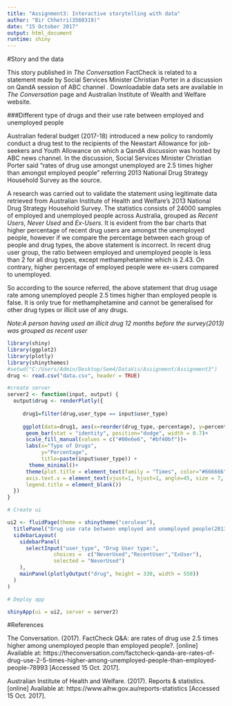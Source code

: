 ```yaml
---
title: "Assignment3: Interactive storytelling with data"
author: "Bir Chhetri(3560319)"
date: "15 October 2017"
output: html_document
runtime: shiny
---
```



#Story and the data 

This story published in *The Conversation* FactCheck is related to a statement made by Social Services Minister Christian Porter in a discussion on QandA session of ABC channel . Downloadable data sets are available in *The Conversation* page and Australian Institute of Wealth and Welfare website.

###Different type of drugs and their use rate between employed and unemployed people

Australian federal budget (2017-18) introduced a new policy to randomly conduct a drug test to the recipients of the Newstart Allowance for job-seekers and Youth Allowance on which a QandA discussion was hosted by ABC news channel. In the discussion, Social Services Minister Christian Porter said "rates of drug use amongst unemployed are 2.5 times higher than amongst employed people" referring 2013 National Drug Strategy Household Survey as the source.

A research was carried out to validate the statement using legitimate data retrieved from Australian Institute of Health and Welfare's 2013 National Drug Strategy Household Survey. The statistics consists of 24000 samples of employed and unemployed people across Australia, grouped as *Recent Users*, *Never Used* and *Ex-Users*. It is evident from the bar charts that higher percentage of recent drug users are amongst the unemployed people, however if we compare the percentage between each group of people and drug types, the above statement is incorrect. In recent drug user group, the ratio between employed and unemployed people is less than 2 for all drug types, except methamphetamine which is 2.43. On contrary, higher percentage of employed people were ex-users compared to unemployed. 

So according to the source referred, the above statement that drug usage rate among unemployed people 2.5 times higher than employed people is false. It is only true for methamphetamine and cannot be generalised for other drug types or illicit use of any drugs.


*Note:A person having used an illicit drug 12 months before the survey(2013) was grouped as recent user*

```r
library(shiny)
library(ggplot2)
library(plotly)
library(shinythemes)
#setwd("C:/Users/Admin/Desktop/Sem4/DataVis/Assignment/Assignment3")
drug <- read.csv("data.csv", header = TRUE)
```


```r
#create server
server2 <- function(input, output) {
  output$drug <- renderPlotly({
    
     drug1=filter(drug,user_type == input$user_type)
                 
     ggplot(data=drug1, aes(x=reorder(drug_type,-percentage), y=percentage, fill=employment_status))+
      geom_bar(stat = "identity", position="dodge", width = 0.7)+
      scale_fill_manual(values = c("#00e6e6", "#bf40bf"))+
      labs(x="Type of Drugs", 
           y="Percentage",
           title=paste(input$user_type)) +
       theme_minimal()+
      theme(plot.title = element_text(family = "Times", color="#666666", face="bold", size=14, hjust=0.5),
      axis.text.x = element_text(vjust=1, hjust=1, angle=45, size = 7, color = "black"),
      legend.title = element_blank())
  })
}

# Create ui

ui2 <- fluidPage(theme = shinytheme("cerulean"),
  titlePanel("Drug use rate between employed and unemployed people(2013)"),
  sidebarLayout(
    sidebarPanel(
      selectInput("user_type", "Drug User type:", 
               choices =  c("NeverUsed","RecentUser","ExUser"),
               selected = "NeverUsed")
    ),
    mainPanel(plotlyOutput("drug", height = 330, width = 550))
  )
)

# Deploy app

shinyApp(ui = ui2, server = server2)
```

#References

The Conversation. (2017). FactCheck Q&A: are rates of drug use 2.5 times higher among unemployed people than employed people?. [online] Available at: https://theconversation.com/factcheck-qanda-are-rates-of-drug-use-2-5-times-higher-among-unemployed-people-than-employed-people-78993 [Accessed 15 Oct. 2017].

Australian Institute of Health and Welfare. (2017). Reports & statistics. [online] Available at: https://www.aihw.gov.au/reports-statistics [Accessed 15 Oct. 2017].





